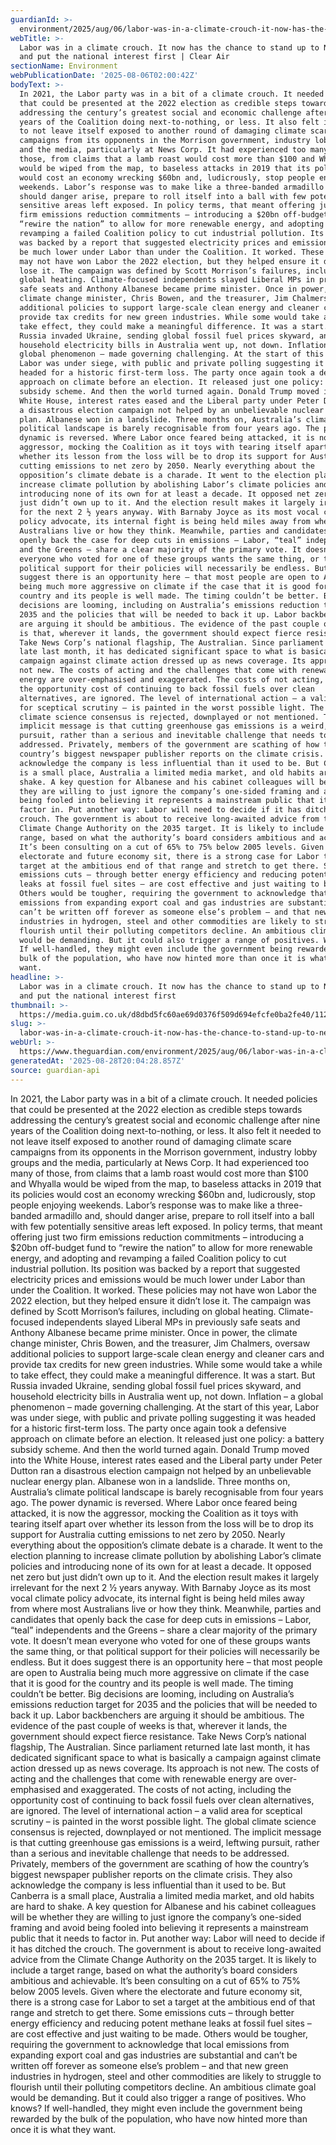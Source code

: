 ```yaml
---
guardianId: >-
  environment/2025/aug/06/labor-was-in-a-climate-crouch-it-now-has-the-chance-to-stand-up-to-news-corp-and-put-the-national-interest-first
webTitle: >-
  Labor was in a climate crouch. It now has the chance to stand up to News Corp
  and put the national interest first | Clear Air
sectionName: Environment
webPublicationDate: '2025-08-06T02:00:42Z'
bodyText: >-
  In 2021, the Labor party was in a bit of a climate crouch. It needed policies
  that could be presented at the 2022 election as credible steps towards
  addressing the century’s greatest social and economic challenge after nine
  years of the Coalition doing next-to-nothing, or less. It also felt it needed
  to not leave itself exposed to another round of damaging climate scare
  campaigns from its opponents in the Morrison government, industry lobby groups
  and the media, particularly at News Corp. It had experienced too many of
  those, from claims that a lamb roast would cost more than $100 and Whyalla
  would be wiped from the map, to baseless attacks in 2019 that its policies
  would cost an economy wrecking $60bn and, ludicrously, stop people enjoying
  weekends. Labor’s response was to make like a three-banded armadillo and,
  should danger arise, prepare to roll itself into a ball with few potentially
  sensitive areas left exposed. In policy terms, that meant offering just two
  firm emissions reduction commitments – introducing a $20bn off-budget fund to
  “rewire the nation” to allow for more renewable energy, and adopting and
  revamping a failed Coalition policy to cut industrial pollution. Its position
  was backed by a report that suggested electricity prices and emissions would
  be much lower under Labor than under the Coalition. It worked. These policies
  may not have won Labor the 2022 election, but they helped ensure it didn’t
  lose it. The campaign was defined by Scott Morrison’s failures, including on
  global heating. Climate-focused independents slayed Liberal MPs in previously
  safe seats and Anthony Albanese became prime minister. Once in power, the
  climate change minister, Chris Bowen, and the treasurer, Jim Chalmers, oversaw
  additional policies to support large-scale clean energy and cleaner cars and
  provide tax credits for new green industries. While some would take a while to
  take effect, they could make a meaningful difference. It was a start. But
  Russia invaded Ukraine, sending global fossil fuel prices skyward, and
  household electricity bills in Australia went up, not down. Inflation – a
  global phenomenon – made governing challenging. At the start of this year,
  Labor was under siege, with public and private polling suggesting it was
  headed for a historic first-term loss. The party once again took a defensive
  approach on climate before an election. It released just one policy: a battery
  subsidy scheme. And then the world turned again. Donald Trump moved into the
  White House, interest rates eased and the Liberal party under Peter Dutton ran
  a disastrous election campaign not helped by an unbelievable nuclear energy
  plan. Albanese won in a landslide. Three months on, Australia’s climate
  political landscape is barely recognisable from four years ago. The power
  dynamic is reversed. Where Labor once feared being attacked, it is now the
  aggressor, mocking the Coalition as it toys with tearing itself apart over
  whether its lesson from the loss will be to drop its support for Australia
  cutting emissions to net zero by 2050. Nearly everything about the
  opposition’s climate debate is a charade. It went to the election planning to
  increase climate pollution by abolishing Labor’s climate policies and
  introducing none of its own for at least a decade. It opposed net zero but
  just didn’t own up to it. And the election result makes it largely irrelevant
  for the next 2 ½ years anyway. With Barnaby Joyce as its most vocal climate
  policy advocate, its internal fight is being held miles away from where most
  Australians live or how they think. Meanwhile, parties and candidates that
  openly back the case for deep cuts in emissions – Labor, “teal” independents
  and the Greens – share a clear majority of the primary vote. It doesn’t mean
  everyone who voted for one of these groups wants the same thing, or that
  political support for their policies will necessarily be endless. But it does
  suggest there is an opportunity here – that most people are open to Australia
  being much more aggressive on climate if the case that it is good for the
  country and its people is well made. The timing couldn’t be better. Big
  decisions are looming, including on Australia’s emissions reduction target for
  2035 and the policies that will be needed to back it up. Labor backbenchers
  are arguing it should be ambitious. The evidence of the past couple of weeks
  is that, wherever it lands, the government should expect fierce resistance.
  Take News Corp’s national flagship, The Australian. Since parliament returned
  late last month, it has dedicated significant space to what is basically a
  campaign against climate action dressed up as news coverage. Its approach is
  not new. The costs of acting and the challenges that come with renewable
  energy are over-emphasised and exaggerated. The costs of not acting, including
  the opportunity cost of continuing to back fossil fuels over clean
  alternatives, are ignored. The level of international action – a valid area
  for sceptical scrutiny – is painted in the worst possible light. The global
  climate science consensus is rejected, downplayed or not mentioned. The
  implicit message is that cutting greenhouse gas emissions is a weird, leftwing
  pursuit, rather than a serious and inevitable challenge that needs to be
  addressed. Privately, members of the government are scathing of how the
  country’s biggest newspaper publisher reports on the climate crisis. They also
  acknowledge the company is less influential than it used to be. But Canberra
  is a small place, Australia a limited media market, and old habits are hard to
  shake. A key question for Albanese and his cabinet colleagues will be whether
  they are willing to just ignore the company’s one-sided framing and avoid
  being fooled into believing it represents a mainstream public that it needs to
  factor in. Put another way: Labor will need to decide if it has ditched the
  crouch. The government is about to receive long-awaited advice from the
  Climate Change Authority on the 2035 target. It is likely to include a target
  range, based on what the authority’s board considers ambitious and achievable.
  It’s been consulting on a cut of 65% to 75% below 2005 levels. Given where the
  electorate and future economy sit, there is a strong case for Labor to set a
  target at the ambitious end of that range and stretch to get there. Some
  emissions cuts – through better energy efficiency and reducing potent methane
  leaks at fossil fuel sites – are cost effective and just waiting to be made.
  Others would be tougher, requiring the government to acknowledge that local
  emissions from expanding export coal and gas industries are substantial and
  can’t be written off forever as someone else’s problem – and that new green
  industries in hydrogen, steel and other commodities are likely to struggle to
  flourish until their polluting competitors decline. An ambitious climate goal
  would be demanding. But it could also trigger a range of positives. Who knows?
  If well-handled, they might even include the government being rewarded by the
  bulk of the population, who have now hinted more than once it is what they
  want.
headline: >-
  Labor was in a climate crouch. It now has the chance to stand up to News Corp
  and put the national interest first
thumbnail: >-
  https://media.guim.co.uk/d8dbd5fc60ae69d0376f509d694efcfe0ba2fe40/1123_0_5592_4476/500.jpg
slug: >-
  labor-was-in-a-climate-crouch-it-now-has-the-chance-to-stand-up-to-news-corp-and-put-the-national-interest-first-or-clear-air
webUrl: >-
  https://www.theguardian.com/environment/2025/aug/06/labor-was-in-a-climate-crouch-it-now-has-the-chance-to-stand-up-to-news-corp-and-put-the-national-interest-first
generatedAt: '2025-08-28T20:04:28.857Z'
source: guardian-api
---
```

In 2021, the Labor party was in a bit of a climate crouch. It needed policies that could be presented at the 2022 election as credible steps towards addressing the century’s greatest social and economic challenge after nine years of the Coalition doing next-to-nothing, or less. It also felt it needed to not leave itself exposed to another round of damaging climate scare campaigns from its opponents in the Morrison government, industry lobby groups and the media, particularly at News Corp. It had experienced too many of those, from claims that a lamb roast would cost more than $100 and Whyalla would be wiped from the map, to baseless attacks in 2019 that its policies would cost an economy wrecking $60bn and, ludicrously, stop people enjoying weekends. Labor’s response was to make like a three-banded armadillo and, should danger arise, prepare to roll itself into a ball with few potentially sensitive areas left exposed. In policy terms, that meant offering just two firm emissions reduction commitments – introducing a $20bn off-budget fund to “rewire the nation” to allow for more renewable energy, and adopting and revamping a failed Coalition policy to cut industrial pollution. Its position was backed by a report that suggested electricity prices and emissions would be much lower under Labor than under the Coalition. It worked. These policies may not have won Labor the 2022 election, but they helped ensure it didn’t lose it. The campaign was defined by Scott Morrison’s failures, including on global heating. Climate-focused independents slayed Liberal MPs in previously safe seats and Anthony Albanese became prime minister. Once in power, the climate change minister, Chris Bowen, and the treasurer, Jim Chalmers, oversaw additional policies to support large-scale clean energy and cleaner cars and provide tax credits for new green industries. While some would take a while to take effect, they could make a meaningful difference. It was a start. But Russia invaded Ukraine, sending global fossil fuel prices skyward, and household electricity bills in Australia went up, not down. Inflation – a global phenomenon – made governing challenging. At the start of this year, Labor was under siege, with public and private polling suggesting it was headed for a historic first-term loss. The party once again took a defensive approach on climate before an election. It released just one policy: a battery subsidy scheme. And then the world turned again. Donald Trump moved into the White House, interest rates eased and the Liberal party under Peter Dutton ran a disastrous election campaign not helped by an unbelievable nuclear energy plan. Albanese won in a landslide. Three months on, Australia’s climate political landscape is barely recognisable from four years ago. The power dynamic is reversed. Where Labor once feared being attacked, it is now the aggressor, mocking the Coalition as it toys with tearing itself apart over whether its lesson from the loss will be to drop its support for Australia cutting emissions to net zero by 2050. Nearly everything about the opposition’s climate debate is a charade. It went to the election planning to increase climate pollution by abolishing Labor’s climate policies and introducing none of its own for at least a decade. It opposed net zero but just didn’t own up to it. And the election result makes it largely irrelevant for the next 2 ½ years anyway. With Barnaby Joyce as its most vocal climate policy advocate, its internal fight is being held miles away from where most Australians live or how they think. Meanwhile, parties and candidates that openly back the case for deep cuts in emissions – Labor, “teal” independents and the Greens – share a clear majority of the primary vote. It doesn’t mean everyone who voted for one of these groups wants the same thing, or that political support for their policies will necessarily be endless. But it does suggest there is an opportunity here – that most people are open to Australia being much more aggressive on climate if the case that it is good for the country and its people is well made. The timing couldn’t be better. Big decisions are looming, including on Australia’s emissions reduction target for 2035 and the policies that will be needed to back it up. Labor backbenchers are arguing it should be ambitious. The evidence of the past couple of weeks is that, wherever it lands, the government should expect fierce resistance. Take News Corp’s national flagship, The Australian. Since parliament returned late last month, it has dedicated significant space to what is basically a campaign against climate action dressed up as news coverage. Its approach is not new. The costs of acting and the challenges that come with renewable energy are over-emphasised and exaggerated. The costs of not acting, including the opportunity cost of continuing to back fossil fuels over clean alternatives, are ignored. The level of international action – a valid area for sceptical scrutiny – is painted in the worst possible light. The global climate science consensus is rejected, downplayed or not mentioned. The implicit message is that cutting greenhouse gas emissions is a weird, leftwing pursuit, rather than a serious and inevitable challenge that needs to be addressed. Privately, members of the government are scathing of how the country’s biggest newspaper publisher reports on the climate crisis. They also acknowledge the company is less influential than it used to be. But Canberra is a small place, Australia a limited media market, and old habits are hard to shake. A key question for Albanese and his cabinet colleagues will be whether they are willing to just ignore the company’s one-sided framing and avoid being fooled into believing it represents a mainstream public that it needs to factor in. Put another way: Labor will need to decide if it has ditched the crouch. The government is about to receive long-awaited advice from the Climate Change Authority on the 2035 target. It is likely to include a target range, based on what the authority’s board considers ambitious and achievable. It’s been consulting on a cut of 65% to 75% below 2005 levels. Given where the electorate and future economy sit, there is a strong case for Labor to set a target at the ambitious end of that range and stretch to get there. Some emissions cuts – through better energy efficiency and reducing potent methane leaks at fossil fuel sites – are cost effective and just waiting to be made. Others would be tougher, requiring the government to acknowledge that local emissions from expanding export coal and gas industries are substantial and can’t be written off forever as someone else’s problem – and that new green industries in hydrogen, steel and other commodities are likely to struggle to flourish until their polluting competitors decline. An ambitious climate goal would be demanding. But it could also trigger a range of positives. Who knows? If well-handled, they might even include the government being rewarded by the bulk of the population, who have now hinted more than once it is what they want.
